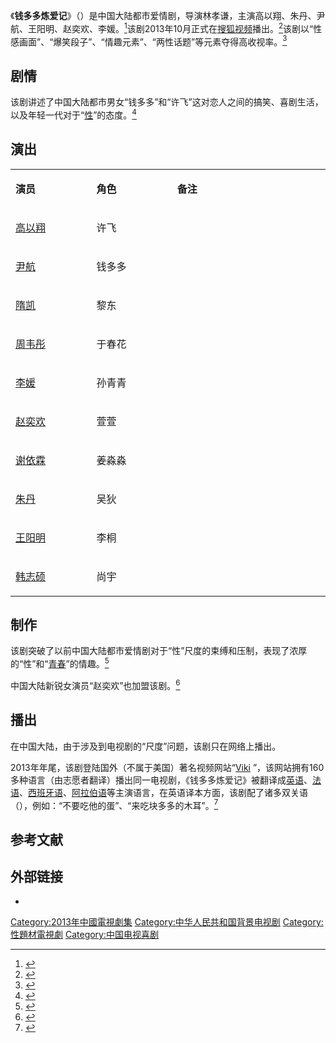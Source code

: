 {{电视节目信息框
| 名称     = 钱多多炼爱记
| 别名     = 
| 英文名称 = ''{{lang|en|Never Give Up Dodo}}''
| 图片     = Never Give Up Dodo poster.jpg
| 图说     = 海报
| 分类     = 都市爱情剧
| 原创者   = 
| 导演     = [[林孝谦|林孝谦]]
| 监制     = 邓晔、尚娜（总）<br>陈正道
| 出品人   = [[张朝阳|张朝阳]]
| 编剧     = 任鹏
| 制作人   = 马可（总）<br>纪元（制作人）<br>王鸿（执行制作人）
| 摄影     = 
| 演出     = 高以翔<br>朱丹<br>尹航<br>王阳明<br>赵奕欢<br>李媛
| 配音     =
| 旁白     = 
| 主题曲   = “毅光年组合”《炼爱记》
| 片尾曲   = 柯泯薰《最喜欢的你》
| 插曲     = 
| 地区     = {{CHNML}}
| 语言     = 普通话
| 集数     = 10集
| 每集长   = 20—25分钟
| 制作公司 = 搜狐视频
| 首播地区 = {{CHNML}}
| 电视网   = [[搜狐|搜狐视频]]
| 开始     = 2013年10月22日
| 结束     = 2013年12月24日
| 先于     = 
| 后于     = 
| 相关剧集 = 
| 官方网站 = 
| imdb_id  = 6357798
}}
《'''钱多多炼爱记'''》（{{lang-en|''Never Give Up Dodo''}}）是中国大陆都市爱情剧，导演林孝谦，主演高以翔、朱丹、尹航、王阳明、赵奕欢、李媛。<ref>{{cite web|url=http://www.fayouhui.com/news/2013_10_23/18_3514_1.html|title=《钱多多炼爱记》发布会 导演曝男神亲密吻戏|accessdate=2014-05-01|date=2013-10-23|work=|deadurl=yes|archiveurl=https://web.archive.org/web/20140502003439/http://www.fayouhui.com/news/2013_10_23/18_3514_1.html|archivedate=2014-05-02}}</ref>该剧2013年10月正式在[[搜狐|搜狐视频]]播出。<ref>{{cite web |url=http://money.163.com/13/1023/00/9BR61FQU00253B0H.html |title=网络“神剧”《钱多多炼爱记》上线|accessdate=2014-05-01 |date=2013-10-23 |work=网易 |archive-url=https://web.archive.org/web/20140502004840/http://money.163.com/13/1023/00/9BR61FQU00253B0H.html |archive-date=2014-05-02 |dead-url=yes}}</ref>该剧以“性感画面”、“爆笑段子”、“情趣元素”、“两性话题”等元素夺得高收视率。<ref>{{cite web |url=http://www.hunantv.com/c/20131122/1429524149.html |title=《钱多多炼爱记》“小胸女”遭力挺 尹航：做真实自己 |date=2013-11-22 |accessdate=2014-05-01 |work=湖南卫视 |archive-date=2015-09-24 |archive-url=https://web.archive.org/web/20150924041856/http://www.hunantv.com/c/20131122/1429524149.html |dead-url=no }}</ref>

==剧情==
该剧讲述了中国大陆都市男女“钱多多”和“许飞”这对恋人之间的搞笑、喜剧生活，以及年轻一代对于“[[性爱|性]]”的态度。<ref>{{cite web |url=http://ent.sina.com.cn/v/m/2013-10-23/07194028870.shtml |title=《钱多多炼爱记》高以翔奉献大尺度表演 |accessdate=2014-05-01 |date=2013-10-23 |work=新浪 |archive-date=2016-03-04 |archive-url=https://web.archive.org/web/20160304125836/http://ent.sina.com.cn/v/m/2013-10-23/07194028870.shtml |dead-url=no }}</ref>

== 演出 ==
{|class="wikitable" width="20%"
|- style="background:cornflowerblue; color:white" align=center
|style="width:5%"|'''演员'''||style="width:5%"|'''角色'''||style="width:10%"|'''备注'''
|-
| [[高以翔|高以翔]] || 许飞 ||   
|-
| [[尹航|尹航]] || 钱多多 ||   
|- 
| [[隋凯|隋凯]] || 黎东 ||   
|- 
| [[周韦彤|周韦彤]] || 于春花 ||   
|-
| [[李媛|李媛]] || 孙青青 ||   
|-
| [[赵奕欢|赵奕欢]] || 萱萱 ||   
|-
| [[谢依霖|谢依霖]] || 姜淼淼 ||   
|-
| [[朱丹|朱丹]] || 吴狄 ||   
|-
| [[王阳明|王阳明]] || 李桐 ||   
|-
| [[韩志硕|韩志硕]] || 尚宇 ||   
|}

==制作==
该剧突破了以前中国大陆都市爱情剧对于“性”尺度的束缚和压制，表现了浓厚的“性”和“[[青春|青春]]”的情趣。<ref>{{cite news |title=《钱多多炼爱记》开播 情趣大师必收秘籍出炉 |url=https://yule.sohu.com/20131022/n388598283.shtml |accessdate=2021-02-01 |work=搜狐 |date=2013-10-22 |archive-date=2021-02-05 |archive-url=https://web.archive.org/web/20210205174848/https://yule.sohu.com/20131022/n388598283.shtml |dead-url=no }}</ref>

中国大陆新锐女演员“赵奕欢”也加盟该剧。<ref>{{cite web|url=http://news.xinhuanet.com/ent/2013-10/16/c_125546432.htm|title=《钱多多炼爱记》曝剧照 高以翔尹航贴身制服诱惑|accessdate=2014-05-01|date=2013-10-16|work=新华网|deadurl=yes|archiveurl=https://web.archive.org/web/20140512173541/http://news.xinhuanet.com/ent/2013-10/16/c_125546432.htm|archivedate=2014-05-12}}</ref>

==播出==
在中国大陆，由于涉及到电视剧的“尺度”问题，该剧只在网络上播出。

2013年年尾，该剧登陆国外（不属于美国）著名视频网站“[http://www.viki.com/  Viki] {{Wayback|url=http://www.viki.com/ |date=20210522020722 }}”，该网站拥有160多种语言（由志愿者翻译）播出同一电视剧，《钱多多炼爱记》被翻译成[[英语|英语]]、[[法语|法语]]、[[西班牙语|西班牙语]]、[[阿拉伯语|阿拉伯语]]等主演语言，在英语译本方面，该剧配了诸多双关语（{{lang|en|Sexual Puns}}），例如：“不要吃他的蛋”、“来吃块多多的木耳”。<ref>{{cite web|url=http://news.xinhuanet.com/ent/2013-11/13/c_125695644.htm|title=《钱多多炼爱记》海外热播 打造网络剧盈利新模式|accessdate=2014-05-01|date=2013-11-13|work=新华网|deadurl=yes|archiveurl=https://web.archive.org/web/20140512173527/http://news.xinhuanet.com/ent/2013-11/13/c_125695644.htm|archivedate=2014-05-12}}</ref>

==参考文献==
{{reflist}}

==外部链接==
* {{douban}}

{{赵奕欢}}

{{DEFAULTSORT:Q钱多多}}
[[Category:2013年中國電視劇集|Category:2013年中國電視劇集]]
[[Category:中华人民共和国背景电视剧|Category:中华人民共和国背景电视剧]]
[[Category:性題材電視劇|Category:性題材電視劇]]
[[Category:中国电视喜剧|Category:中国电视喜剧]]